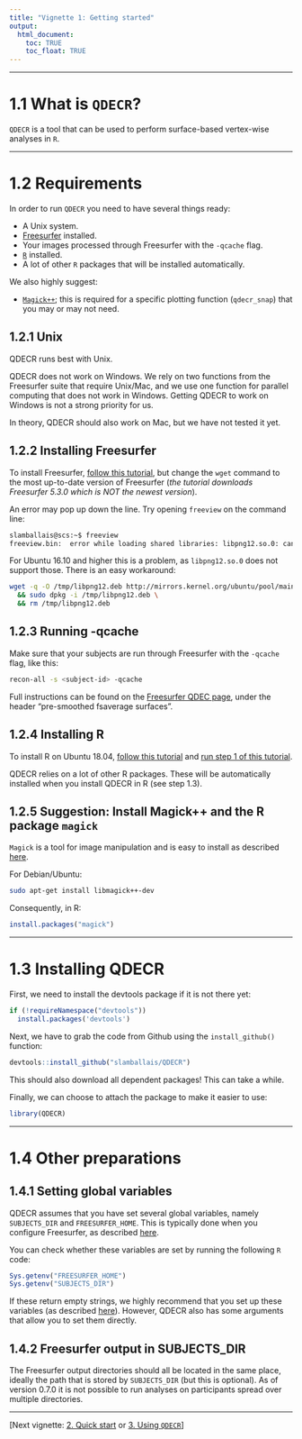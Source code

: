 ```yaml
---
title: "Vignette 1: Getting started"
output: 
  html_document:
    toc: TRUE
    toc_float: TRUE
---
```


---

# 1.1 What is `QDECR`?

`QDECR` is a tool that can be used to perform surface-based vertex-wise analyses in `R`. 

---

# 1.2 Requirements

In order to run `QDECR` you need to have several things ready:

* A Unix system.
* [Freesurfer](https://surfer.nmr.mgh.harvard.edu/) installed.
* Your images processed through Freesurfer with the `-qcache` flag.
* [`R`](https://www.r-project.org) installed.
* A lot of other `R` packages that will be installed automatically.

We also highly suggest:

* [`Magick++`](https://www.imagemagick.org/Magick++/STL.html); this is required for a specific plotting function (`qdecr_snap`) that you may or may not need.

## 1.2.1 Unix

QDECR runs best with Unix. 

QDECR does not work on Windows. We rely on two functions from the Freesurfer suite that require Unix/Mac, and we use one function for parallel computing that does not work in Windows. Getting QDECR to work on Windows is not a strong priority for us. 

In theory, QDECR should also work on Mac, but we have not tested it yet.

## 1.2.2 Installing Freesurfer

To install Freesurfer, [follow this tutorial](https://stackoverflow.com/questions/32530340/freesurfer-installed-on-ubuntu), but change the `wget` command to the most up-to-date version of Freesurfer (*the tutorial downloads Freesurfer 5.3.0 which is NOT the newest version*).

An error may pop up down the line. Try opening `freeview` on the command line:
```bash
slamballais@scs:~$ freeview
freeview.bin:  error while loading shared libraries: libpng12.so.0: cannot open shared object file: No such file or directory.
```

For Ubuntu 16.10 and higher this is a problem, as `libpng12.so.0` does not support those. There is an easy workaround:
```bash
wget -q -O /tmp/libpng12.deb http://mirrors.kernel.org/ubuntu/pool/main/libp/libpng/libpng12-0_1.2.54-1ubuntu1_amd64.deb \
  && sudo dpkg -i /tmp/libpng12.deb \
  && rm /tmp/libpng12.deb
```

## 1.2.3 Running -qcache

Make sure that your subjects are run through Freesurfer with the `-qcache` flag, like this:
```bash
recon-all -s <subject-id> -qcache
```

Full instructions can be found on the [Freesurfer QDEC page](http://surfer.nmr.mgh.harvard.edu/fswiki/FsTutorial/QdecGroupAnalysis_freeview), under the header "pre-smoothed fsaverage surfaces".

## 1.2.4 Installing R

To install R on Ubuntu 18.04, [follow this tutorial](https://www.digitalocean.com/community/tutorials/how-to-install-r-on-ubuntu-18-04) and [run step 1 of this tutorial](https://www.digitalocean.com/community/tutorials/how-to-install-r-packages-using-devtools-on-ubuntu-18-04).

QDECR relies on a lot of other R packages. These will be automatically installed when you install QDECR in R (see step 1.3).

## 1.2.5 Suggestion: Install Magick++ and the R package `magick`

`Magick` is a tool for image manipulation and is easy to install as described [here](https://cran.r-project.org/web/packages/magick/vignettes/intro.html#build_from_source).

For Debian/Ubuntu:
```bash
sudo apt-get install libmagick++-dev
```

Consequently, in R:
```R
install.packages("magick")
```

---

# 1.3 Installing QDECR

First, we need to install the devtools package if it is not there yet:
```r
if (!requireNamespace("devtools"))
  install.packages('devtools')
```

Next, we have to grab the code from Github using the `install_github()` function:
```r
devtools::install_github("slamballais/QDECR")
```

This should also download all dependent packages! This can take a while.

Finally, we can choose to attach the package to make it easier to use:
```r
library(QDECR)
```

---

# 1.4 Other preparations

## 1.4.1 Setting global variables

QDECR assumes that you have set several global variables, namely `SUBJECTS_DIR` and `FREESURFER_HOME`. This is typically done when you configure Freesurfer, as described [here](https://surfer.nmr.mgh.harvard.edu/fswiki/SetupConfiguration_Linux).

You can check whether these variables are set by running the following `R` code:
```r
Sys.getenv("FREESURFER_HOME")
Sys.getenv("SUBJECTS_DIR")
```

If these return empty strings, we highly recommend that you set up these variables (as described [here](https://surfer.nmr.mgh.harvard.edu/fswiki/SetupConfiguration_Linux)). However, QDECR also has some arguments that allow you to set them directly.

## 1.4.2 Freesurfer output in SUBJECTS_DIR

The Freesurfer output directories should all be located in the same place, ideally the path that is stored by `SUBJECTS_DIR` (but this is optional). As of version 0.7.0 it is not possible to run analyses on participants spread over multiple directories.

---

[Next vignette: [2. Quick start](02-quick-start.html) or [3. Using `QDECR`](03-using-qdecr.html)]